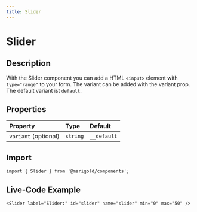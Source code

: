 ```yaml
---
title: Slider
---
```


# Slider

## Description

With the Slider component you can add a HTML `<input>` element with `type="range"` to your form.
The variant can be added with the variant prop. The default variant ist `default`.

## Properties

| Property             | Type     | Default     |
| :------------------- | :------- | :---------- |
| `variant` (optional) | `string` | `__default` |

## Import

```tsx onlyCode
import { Slider } from '@marigold/components';
```

## Live-Code Example

```tsx expandCode
<Slider label="Slider:" id="slider" name="slider" min="0" max="50" />
```
